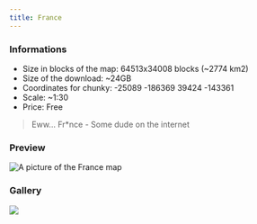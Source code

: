 ---
title: France
---


### Informations
* Size in blocks of the map: 64513x34008 blocks (~2774 km2)
* Size of the download: ~24GB
* Coordinates for chunky: -25089 -186369 39424 -143361 
* Scale: ~1:30
* Price: Free

> Eww... Fr*nce
\- Some dude on the internet

### Preview
<img src="/img/maps/previews/europe/france.webp" alt="A picture of the France map"></img>   

### Gallery
<Slider dots arrows={false} infinite slidesToShow={1} slidesToScroll={1} pauseOnHover speed={500} autoplay autoplaySpeed={3000}>
    <img src="/img/maps/gallery/europe/france/0.webp"></img>
</Slider>